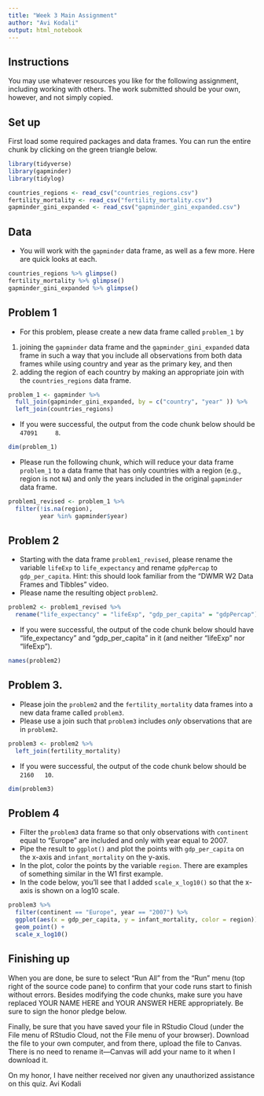 ```yaml
---
title: "Week 3 Main Assignment"
author: "Avi Kodali"
output: html_notebook
---
```


## Instructions

You may use whatever resources you like for the following assignment, including working with others. The work submitted should be your own, however, and not simply copied.


## Set up
First load some required packages and data frames. You can run the entire chunk by clicking on the green triangle below.


```r
library(tidyverse)
library(gapminder)
library(tidylog)

countries_regions <- read_csv("countries_regions.csv")
fertility_mortality <- read_csv("fertility_mortality.csv")
gapminder_gini_expanded <- read_csv("gapminder_gini_expanded.csv")
```


## Data

* You will work with the `gapminder` data frame, as well as a few more. Here are quick looks at each.

```r
countries_regions %>% glimpse()
fertility_mortality %>% glimpse()
gapminder_gini_expanded %>% glimpse()
```

## Problem 1

* For this problem, please create a new data frame called `problem_1` by 
1) joining the `gapminder` data frame and the `gapminder_gini_expanded` data frame in such a way that you include all observations from both data frames while using country and year as the primary key, and then
2) adding the region of each country by making an appropriate join with the `countries_regions` data frame.


```r
problem_1 <- gapminder %>%
  full_join(gapminder_gini_expanded, by = c("country", "year" )) %>%
  left_join(countries_regions)
```

* If you were successful, the output from the code chunk below should be `47091     8`.

```r
dim(problem_1)
```


* Please run the following chunk, which will reduce your data frame `problem_1` to a data frame that has only countries with a region (e.g., region is not `NA`) and only the years included in the original `gapminder` data frame. 

```r
problem1_revised <- problem_1 %>%
  filter(!is.na(region),
         year %in% gapminder$year)
```


## Problem 2

* Starting with the data frame `problem1_revised`, please rename the variable `lifeExp` to `life_expectancy` and rename `gdpPercap` to `gdp_per_capita`. Hint: this should look familiar from the "DWMR W2 Data Frames and Tibbles" video.
* Please name the resulting object `problem2`.

```r
problem2 <- problem1_revised %>%
  rename("life_expectancy" = "lifeExp", "gdp_per_capita" = "gdpPercap")
```

* If you were successful, the output of the code chunk below should have "life_expectancy" and "gdp_per_capita" in it (and neither "lifeExp" nor "lifeExp").

```r
names(problem2)
```

## Problem 3.

* Please join the `problem2` and the `fertility_mortality` data frames into a new data frame called `problem3`. 
* Please use a join such that `problem3` includes *only* observations that are in `problem2`.

```r
problem3 <- problem2 %>% 
  left_join(fertility_mortality)
```

* If you were successful, the output of the code chunk below should be `2160   10`.

```r
dim(problem3)
```

## Problem 4

* Filter the `problem3` data frame so that only observations with `continent` equal to "Europe" are included and only with year equal to 2007.
* Pipe the result to `ggplot()` and plot the points with `gdp_per_capita` on the x-axis and `infant_mortality` on the y-axis.
* In the plot, color the points by the variable `region`. There are examples of something similar in the W1 first example.
* In the code below, you'll see that I added `scale_x_log10()` so that the x-axis is shown on a log10 scale.


```r
problem3 %>%
  filter(continent == "Europe", year == "2007") %>%
  ggplot(aes(x = gdp_per_capita, y = infant_mortality, color = region)) +
  geom_point() +
  scale_x_log10()
```



## Finishing up

When you are done, be sure to select "Run All" from the "Run" menu (top right of the source code pane) to confirm that your code runs start to finish without errors. Besides modifying the code chunks, make sure you have replaced YOUR NAME HERE and YOUR ANSWER HERE appropriately. Be sure to sign the honor pledge below.

Finally, be sure that you have saved your file in RStudio Cloud (under the File menu of RStudio Cloud, not the File menu of your browser). Download the file to your own computer, and from there, upload the file to Canvas. There is no need to rename it---Canvas will add your name to it when I download it.

On my honor, I have neither received nor given any unauthorized assistance on this quiz.
Avi Kodali
